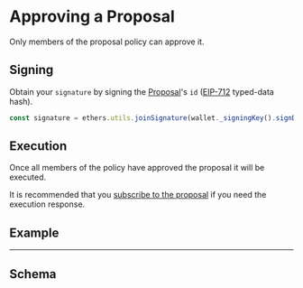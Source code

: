 
# Approving a Proposal

Only members of the proposal policy can approve it.

## Signing

Obtain your `signature` by signing the [Proposal](../schema/objects/proposal)'s `id` ([EIP-712](https://eips.ethereum.org/EIPS/eip-712) typed-data hash).

```typescript title="Ethers"
const signature = ethers.utils.joinSignature(wallet._signingKey().signDigest(proposal.id));
```

## Execution

Once all members of the policy have approved the proposal it will be executed.

It is recommended that you [subscribe to the proposal](./subscribe) if you need the execution response.

## Example

<ApproveExample />

---

## Schema

<Schema />
